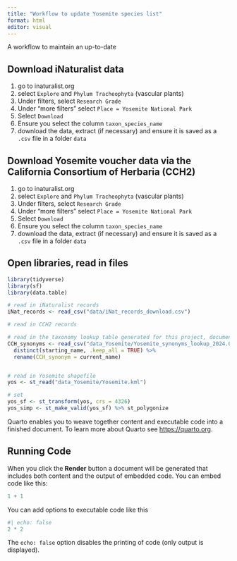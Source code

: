 ```yaml
---
title: "Workflow to update Yosemite species list"
format: html
editor: visual
---
```


A workflow to maintain an up-to-date

## Download iNaturalist data

1.  go to inaturalist.org
2.  select `Explore` and `Phylum Tracheophyta` (vascular plants)
3.  Under filters, select `Research Grade`
4.  Under "more filters" select `Place = Yosemite National Park`
5.  Select `Download`
6.  Ensure you select the column `taxon_species_name`
7.  download the data, extract (if necessary) and ensure it is saved as a `.csv` file in a folder `data`

## Download Yosemite voucher data via the California Consortium of Herbaria (CCH2)

1.  go to inaturalist.org
2.  select `Explore` and `Phylum Tracheophyta` (vascular plants)
3.  Under filters, select `Research Grade`
4.  Under "more filters" select `Place = Yosemite National Park`
5.  Select `Download`
6.  Ensure you select the column `taxon_species_name`
7.  download the data, extract (if necessary) and ensure it is saved as a `.csv` file in a folder `data`

## Open libraries, read in files

```r

library(tidyverse)
library(sf)
library(data.table)

# read in iNaturalist records
iNat_records <- read_csv("data/iNat_records_download.csv")

# read in CCH2 records

# read in the taxonomy lookup table generated for this project, documenting all synonyms/misapplication/etc for Yosemite vouchers
CCH_synonyms <- read_csv("data_Yosemite/Yosemite_synonyms_lookup_2024.06.11.csv") %>%
  distinct(starting_name, .keep_all = TRUE) %>%
  rename(CCH_synonym = current_name)



```

```r

# read in Yosemite shapefile
yos <- st_read("data_Yosemite/Yosemite.kml")

# set 
yos_sf <- st_transform(yos, crs = 4326)
yos_simp <- st_make_valid(yos_sf) %>% st_polygonize
```

Quarto enables you to weave together content and executable code into a finished document. To learn more about Quarto see <https://quarto.org>.

## Running Code

When you click the **Render** button a document will be generated that includes both content and the output of embedded code. You can embed code like this:

```r
1 + 1
```

You can add options to executable code like this

```r
#| echo: false
2 * 2
```

The `echo: false` option disables the printing of code (only output is displayed).
